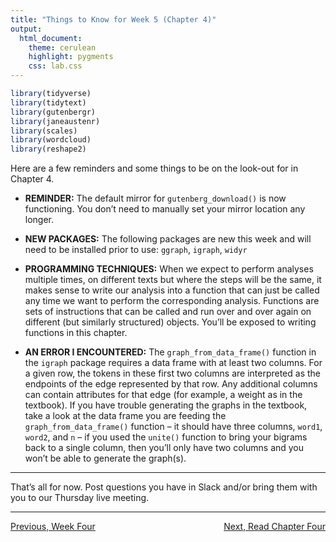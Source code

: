 ```yaml
---
title: "Things to Know for Week 5 (Chapter 4)"
output: 
  html_document:
    theme: cerulean
    highlight: pygments
    css: lab.css
---
```


```r
library(tidyverse)
library(tidytext)
library(gutenbergr)
library(janeaustenr)
library(scales)
library(wordcloud)
library(reshape2)
```

Here are a few reminders and some things to be on the look-out for in Chapter 4.

  + **REMINDER:** The default mirror for `gutenberg_download()` is now functioning. You don't need to manually set your mirror location any longer.
  
  + **NEW PACKAGES:** The following packages are new this week and will need to be installed prior to use: `ggraph`, `igraph`, `widyr`
  
  + **PROGRAMMING TECHNIQUES:** When we expect to perform analyses multiple times, on different texts but where the steps will be the same, it makes sense to write our analysis into a function that can just be called any time we want to perform the corresponding analysis. Functions are sets of instructions that can be called and run over and over again on different (but similarly structured) objects. You'll be exposed to writing functions in this chapter.
  
  + **AN ERROR I ENCOUNTERED:** The `graph_from_data_frame()` function in the `igraph` package requires a data frame with at least two columns. For a given row, the tokens in these first two columns are interpreted as the endpoints of the edge represented by that row. Any additional columns can contain attributes for that edge (for example, a weight as in the textbook). If you have trouble generating the graphs in the textbook, take a look at the data frame you are feeding the `graph_from_data_frame()` function -- it should have three columns, `word1`, `word2`, and `n` -- if you used the `unite()` function to bring your bigrams back to a single column, then you'll only have two columns and you won't be able to generate the graph(s).
  
***

That's all for now. Post questions you have in Slack and/or bring them with you to our Thursday live meeting.

***

<p style = "text-align:left;">[Previous, Week Four](https://agmath.github.io/FacultyUpskilling/2021_NLP/)
<span style = "float:right;">[Next, Read Chapter Four](https://www.tidytextmining.com/ngrams.html)</span>
</p>